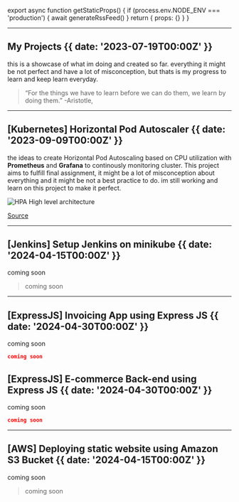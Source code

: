 
export async function getStaticProps() {
  if (process.env.NODE_ENV === 'production') {
    await generateRssFeed()
  }
  return { props: {} }
}

---

## My Projects {{ date: '2023-07-19T00:00Z' }}

this is a showcase of what im doing and created so far. everything it might be not perfect and have a lot of misconception, but thats is my progress to learn and keep learn everyday.

> “For the things we have to learn before we can do them, we learn by doing them.”
> -Aristotle,

---

## [Kubernetes] Horizontal Pod Autoscaler {{ date: '2023-09-09T00:00Z' }}

the ideas to create Horizontal Pod Autoscaling based on CPU utilization with <b>Prometheus</b> and <b>Grafana</b> to continously monitoring cluster.
This project aims to fulfill final assignment, it might be a lot of misconception about everything and it might be not a best practice to do.
im still working and learn on this project to make it perfect.

![HPA High level architecture](src/images/HPA.jpg)

[Source](https://github.com/kurniawaanr/HPA.git)

---

## [Jenkins] Setup Jenkins on minikube {{ date: '2024-04-15T00:00Z' }}

coming soon

> coming soon

---

## [ExpressJS] Invoicing App using Express JS {{ date: '2024-04-30T00:00Z' }}

coming soon

```json
coming soon
```

## [ExpressJS] E-commerce Back-end using Express JS {{ date: '2024-04-30T00:00Z' }}

coming soon

```json
coming soon
```

---

## [AWS] Deploying static website using Amazon S3 Bucket {{ date: '2024-04-15T00:00Z' }}

coming soon

> coming soon
